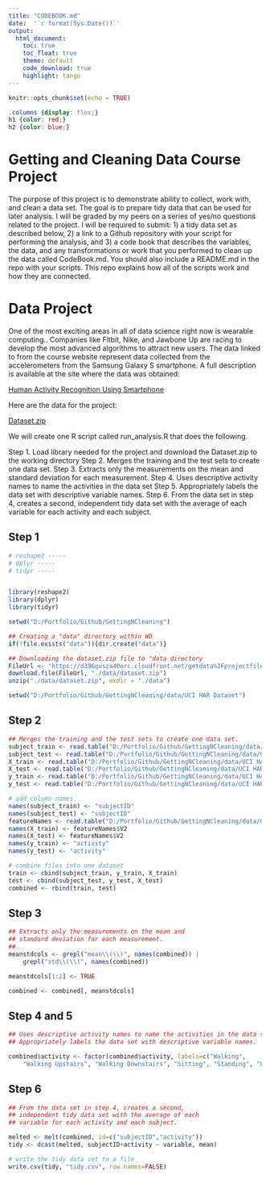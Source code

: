 ```yaml
---
title: "CODEBOOK.md"
date:  '`r format(Sys.Date())`'
output: 
  html_document:
    toc: true
    toc_float: true
    theme: default
    code_download: true
    highlight: tango
---
```


```r
knitr::opts_chunk$set(echo = TRUE)
```

```css
.columns {display: flex;}
h1 {color: red;}
h2 {color: blue;}
```


# Getting and Cleaning Data Course Project

The purpose of this project is to demonstrate ability to collect, work with, and clean a data set. The goal is to prepare tidy data that can be used for later analysis. I will be graded by my peers on a series of yes/no questions related to the project. I will be required to submit: 1) a tidy data set as described below, 2) a link to a Github repository with your script for performing the analysis, and 3) a code book that describes the variables, the data, and any transformations or work that you performed to clean up the data called CodeBook.md. You should also include a README.md in the repo with your scripts. This repo explains how all of the scripts work and how they are connected. 

# Data Project

One of the most exciting areas in all of data science right now is wearable computing.. Companies like Fitbit, Nike, and Jawbone Up are racing to develop the most advanced algorithms to attract new users. The data linked to from the course website represent data collected from the accelerometers from the Samsung Galaxy S smartphone. A full description is available at the site where the data was obtained:

[Human Activity Recognition Using Smartphone](http://archive.ics.uci.edu/ml/datasets/Human+Activity+Recognition+Using+Smartphones)

Here are the data for the project:

[Dataset.zip](https://d396qusza40orc.cloudfront.net/getdata%2Fprojectfiles%2FUCI%20HAR%20Dataset.zip)

We will create one R script called run_analysis.R that does the following.

Step 1. Load library needed for the project and download the Dataset.zip to the working directory
Step 2. Merges the training and the test sets to create one data set.
Step 3. Extracts only the measurements on the mean and standard deviation for each measurement.
Step 4. Uses descriptive activity names to name the activities in the data set
Step 5. Appropriately labels the data set with descriptive variable names.
Step 6. From the data set in step 4, creates a second, independent tidy data set with the average of each variable for each activity and each subject.


## Step 1
```r
# reshape2 -----
# dplyr -----
# tidyr -----


library(reshape2)
library(dplyr)
library(tidyr)

setwd("D:/Portfolio/Github/GettingNCleaning")
```


```r
## Creating a "data" directory within WD
if(!file.exists("data")){dir.create("data")}
```


```r
## Downloading the dataset.zip file to "data directory
FileUrl <- "https://d396qusza40orc.cloudfront.net/getdata%2Fprojectfiles%2FUCI%20HAR%20Dataset.zip"
download.file(FileUrl, "./data/dataset.zip")
unzip("./data/dataset.zip", exdir = "./data")
```
```r
setwd("D:/Portfolio/Github/GettingNCleaning/data/UCI HAR Dataset")
```

## Step 2
```r
## Merges the training and the test sets to create one data set.
subject_train <- read.table("D:/Portfolio/Github/GettingNCleaning/data/UCI HAR Dataset/train/subject_train.txt")
subject_test <- read.table("D:/Portfolio/Github/GettingNCleaning/data/UCI HAR Dataset/test/subject_test.txt")
X_train <- read.table("D:/Portfolio/Github/GettingNCleaning/data/UCI HAR Dataset/train/X_train.txt")
X_test <- read.table("D:/Portfolio/Github/GettingNCleaning/data/UCI HAR Dataset/test/X_test.txt")
y_train <- read.table("D:/Portfolio/Github/GettingNCleaning/data/UCI HAR Dataset/train/y_train.txt")
y_test <- read.table("D:/Portfolio/Github/GettingNCleaning/data/UCI HAR Dataset/test/y_test.txt")
```


```r
# add column names
names(subject_train) <- "subjectID"
names(subject_test) <- "subjectID"
featureNames <- read.table("D:/Portfolio/Github/GettingNCleaning/data/UCI HAR Dataset/features.txt")
names(X_train) <- featureNames$V2
names(X_test) <- featureNames$V2
names(y_train) <- "activity"
names(y_test) <- "activity"
```

```r
# combine files into one dataset
train <- cbind(subject_train, y_train, X_train)
test <- cbind(subject_test, y_test, X_test)
combined <- rbind(train, test)
```

## Step 3 
```r
## Extracts only the measurements on the mean and 
## standard deviation for each measurement.
## 
meanstdcols <- grepl("mean\\(\\)", names(combined)) |
    grepl("std\\(\\)", names(combined))

meanstdcols[1:2] <- TRUE

combined <- combined[, meanstdcols]

```

## Step 4 and 5
```r
## Uses descriptive activity names to name the activities in the data set.
## Appropriately labels the data set with descriptive variable names.

combined$activity <- factor(combined$activity, labels=c("Walking",
    "Walking Upstairs", "Walking Downstairs", "Sitting", "Standing", "Laying"))

```

## Step 6
```r
## From the data set in step 4, creates a second, 
## independent tidy data set with the average of each 
## variable for each activity and each subject.

melted <- melt(combined, id=c("subjectID","activity"))
tidy <- dcast(melted, subjectID+activity ~ variable, mean)

# write the tidy data set to a file
write.csv(tidy, "tidy.csv", row.names=FALSE)
```

